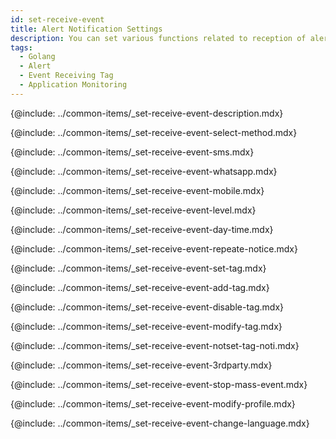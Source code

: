 ```yaml
---
id: set-receive-event
title: Alert Notification Settings
description: You can set various functions related to reception of alerts by project members.
tags:
  - Golang
  - Alert
  - Event Receiving Tag
  - Application Monitoring
---
```


{@include: ../common-items/_set-receive-event-description.mdx}  

<!-- 수신 수단 선택하기 -->

{@include: ../common-items/_set-receive-event-select-method.mdx}

<!-- SMS 알림 수신 추가하기 -->

{@include: ../common-items/_set-receive-event-sms.mdx} 

<!-- WhatsApp 알림 수신-->

{@include: ../common-items/_set-receive-event-whatsapp.mdx}

<!-- 모바일 알림 수신 추가하기 -->

{@include: ../common-items/_set-receive-event-mobile.mdx}

<!-- 수신 레벨 선택하기 -->

{@include: ../common-items/_set-receive-event-level.mdx}

<!-- 요일 및 시간별 알람 설정하기 -->

{@include: ../common-items/_set-receive-event-day-time.mdx}  

<!-- 경고 알림 반복 설정하기 -->

{@include: ../common-items/_set-receive-event-repeate-notice.mdx}  

<!-- 팀별, 사용자별 알림 설정하기 -->

{@include: ../common-items/_set-receive-event-set-tag.mdx}

<!-- 이벤트 수신 태그 추가하기 -->

{@include: ../common-items/_set-receive-event-add-tag.mdx}

<!-- 이벤트 수신 태그 해제하기 -->

{@include: ../common-items/_set-receive-event-disable-tag.mdx}

<!-- 이벤트 수신 태그 수정 및 삭제하기 -->

{@include: ../common-items/_set-receive-event-modify-tag.mdx}

<!-- 수신 태그 미설정 알림 -->

{@include: ../common-items/_set-receive-event-notset-tag-noti.mdx}

<!-- 3rd 파티 플러그인 알림 추가하기 -->

{@include: ../common-items/_set-receive-event-3rdparty.mdx}

<!-- 대량 알림 발생 방지 -->

{@include: ../common-items/_set-receive-event-stop-mass-event.mdx}

<!-- 경고 알림 사용자 설정하기 -->

{@include: ../common-items/_set-receive-event-modify-profile.mdx}

<!-- 경고 알림 언어 설정 -->

{@include: ../common-items/_set-receive-event-change-language.mdx}
